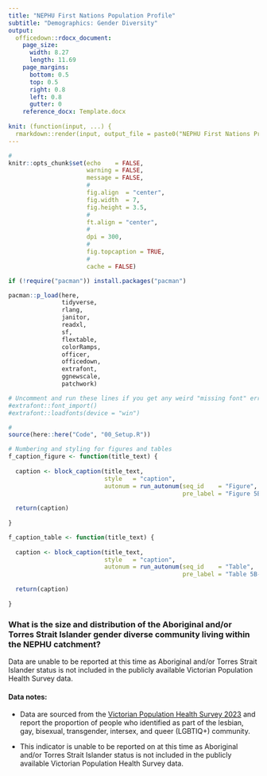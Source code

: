 ```yaml
---
title: "NEPHU First Nations Population Profile"
subtitle: "Demographics: Gender Diversity"
output:
  officedown::rdocx_document: 
    page_size:
      width: 8.27
      length: 11.69
    page_margins:
      bottom: 0.5
      top: 0.5
      right: 0.8
      left: 0.8
      gutter: 0
    reference_docx: Template.docx
    
knit: (function(input, ...) {
  rmarkdown::render(input, output_file = paste0("NEPHU First Nations Profile - ", "05B Demographics Gender Diversity ", format(Sys.Date(), "%Y-%m-%d")), output_dir = "../Output/Dev") })
---
```


```r
#
knitr::opts_chunk$set(echo    = FALSE, 
                      warning = FALSE, 
                      message = FALSE,
                      #
                      fig.align  = "center",
                      fig.width  = 7,
                      fig.height = 3.5,
                      #
                      ft.align = "center",
                      #
                      dpi = 300,
                      #
                      fig.topcaption = TRUE,
                      #
                      cache = FALSE)

if (!require("pacman")) install.packages("pacman")

pacman::p_load(here,
               tidyverse,
               rlang,
               janitor,
               readxl,
               sf,
               flextable,
               colorRamps,
               officer,
               officedown,
               extrafont,
               ggnewscale,
               patchwork)

# Uncomment and run these lines if you get any weird "missing font" errors
#extrafont::font_import()
#extrafont::loadfonts(device = "win")
```


```r
# 
source(here::here("Code", "00_Setup.R"))
```


```r
# Numbering and styling for figures and tables
f_caption_figure <- function(title_text) {
  
  caption <- block_caption(title_text, 
                           style   = "caption", 
                           autonum = run_autonum(seq_id    = "Figure", 
                                                 pre_label = "Figure 5B-"))
  
  return(caption)
  
}

f_caption_table <- function(title_text) {
  
  caption <- block_caption(title_text, 
                           style   = "caption", 
                           autonum = run_autonum(seq_id    = "Table", 
                                                 pre_label = "Table 5B-"))
  
  return(caption)
  
}
```

### What is the size and distribution of the Aboriginal and/or Torres Strait Islander gender diverse community living within the NEPHU catchment?

Data are unable to be reported at this time as Aboriginal and/or Torres Strait Islander status is not included in the publicly available Victorian Population Health Survey data.

#### Data notes:

::: {custom-style="Footnotes"}
- Data are sourced from the [Victorian Population Health Survey 2023](https://www.health.vic.gov.au/population-health-systems/victorian-population-health-survey) and report the proportion of people who identified as part of the lesbian, gay, bisexual, transgender, intersex, and queer (LGBTIQ+) community.

- This indicator is unable to be reported on at this time as Aboriginal and/or Torres Strait Islander status is not included in the publicly available Victorian Population Health Survey data.
:::

